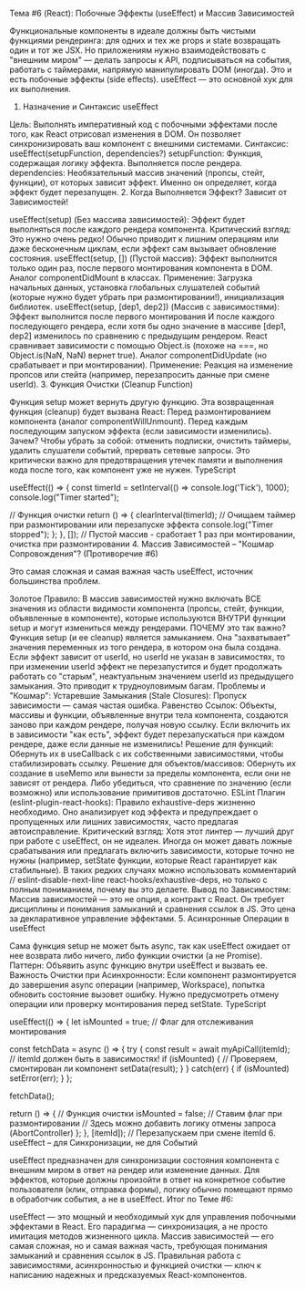 Тема #6 (React): Побочные Эффекты (useEffect) и Массив Зависимостей

Функциональные компоненты в идеале должны быть чистыми функциями рендеринга: для одних и тех же props и state возвращать один и тот же JSX. Но приложениям нужно взаимодействовать с "внешним миром" — делать запросы к API, подписываться на события, работать с таймерами, напрямую манипулировать DOM (иногда). Это и есть побочные эффекты (side effects). useEffect — это основной хук для их выполнения.

1. Назначение и Синтаксис useEffect

Цель: Выполнять императивный код с побочными эффектами после того, как React отрисовал изменения в DOM. Он позволяет синхронизировать ваш компонент с внешними системами.
Синтаксис: useEffect(setupFunction, dependencies?)
setupFunction: Функция, содержащая логику эффекта. Выполняется после рендера.
dependencies: Необязательный массив значений (пропсы, стейт, функции), от которых зависит эффект. Именно он определяет, когда эффект будет перезапущен.
2. Когда Выполняется Эффект? Зависит от Зависимостей!

useEffect(setup) (Без массива зависимостей): Эффект будет выполняться после каждого рендера компонента. Критический взгляд: Это нужно очень редко! Обычно приводит к лишним операциям или даже бесконечным циклам, если эффект сам вызывает обновление состояния.
useEffect(setup, []) (Пустой массив): Эффект выполнится только один раз, после первого монтирования компонента в DOM. Аналог componentDidMount в классах.
Применение: Загрузка начальных данных, установка глобальных слушателей событий (которые нужно будет убрать при размонтировании!), инициализация библиотек.
useEffect(setup, [dep1, dep2]) (Массив с зависимостями): Эффект выполнится после первого монтирования И после каждого последующего рендера, если хотя бы одно значение в массиве [dep1, dep2] изменилось по сравнению с предыдущим рендером. React сравнивает зависимости с помощью Object.is (похоже на ===, но Object.is(NaN, NaN) вернет true). Аналог componentDidUpdate (но срабатывает и при монтировании).
Применение: Реакция на изменение пропсов или стейта (например, перезапросить данные при смене userId).
3. Функция Очистки (Cleanup Function)

Функция setup может вернуть другую функцию. Эта возвращенная функция (cleanup) будет вызвана React:
Перед размонтированием компонента (аналог componentWillUnmount).
Перед каждым последующим запуском эффекта (если зависимости изменились).
Зачем? Чтобы убрать за собой: отменить подписки, очистить таймеры, удалить слушатели событий, прервать сетевые запросы. Это критически важно для предотвращения утечек памяти и выполнения кода после того, как компонент уже не нужен.
TypeScript

useEffect(() => {
  const timerId = setInterval(() => console.log('Tick'), 1000);
  console.log("Timer started");

  // Функция очистки
  return () => {
    clearInterval(timerId); // Очищаем таймер при размонтировании или перезапуске эффекта
    console.log("Timer stopped");
  };
}, []); // Пустой массив - сработает 1 раз при монтировании, очистка при размонтировании
4. Массив Зависимостей – "Кошмар Сопровождения"? (Противоречие #6)

Это самая сложная и самая важная часть useEffect, источник большинства проблем.

Золотое Правило: В массив зависимостей нужно включать ВСЕ значения из области видимости компонента (пропсы, стейт, функции, объявленные в компоненте), которые используются ВНУТРИ функции setup и могут измениться между рендерами.
ПОЧЕМУ это так важно? Функция setup (и ее cleanup) является замыканием. Она "захватывает" значения переменных из того рендера, в котором она была создана. Если эффект зависит от userId, но userId не указан в зависимостях, то при изменении userId эффект не перезапустится и будет продолжать работать со "старым", неактуальным значением userId из предыдущего замыкания. Это приводит к трудноуловимым багам.
Проблемы и "Кошмар":
Устаревшие Замыкания (Stale Closures): Пропуск зависимости — самая частая ошибка.
Равенство Ссылок: Объекты, массивы и функции, объявленные внутри тела компонента, создаются заново при каждом рендере, получая новую ссылку. Если включить их в зависимости "как есть", эффект будет перезапускаться при каждом рендере, даже если данные не изменились!
Решение для функций: Обернуть их в useCallback с их собственными зависимостями, чтобы стабилизировать ссылку.
Решение для объектов/массивов: Обернуть их создание в useMemo или вынести за пределы компонента, если они не зависят от рендера. Либо убедиться, что сравнение по значению (если возможно) или использование примитивов достаточно.
ESLint Плагин (eslint-plugin-react-hooks): Правило exhaustive-deps жизненно необходимо. Оно анализирует код эффекта и предупреждает о пропущенных или лишних зависимостях, часто предлагая автоисправление. Критический взгляд: Хотя этот линтер — лучший друг при работе с useEffect, он не идеален. Иногда он может давать ложные срабатывания или предлагать включить зависимости, которые точно не нужны (например, setState функции, которые React гарантирует как стабильные). В таких редких случаях можно использовать комментарий // eslint-disable-next-line react-hooks/exhaustive-deps, но только с полным пониманием, почему вы это делаете.
Вывод по Зависимостям: Массив зависимостей — это не опция, а контракт с React. Он требует дисциплины и понимания замыканий и сравнения ссылок в JS. Это цена за декларативное управление эффектами.
5. Асинхронные Операции в useEffect

Сама функция setup не может быть async, так как useEffect ожидает от нее возврата либо ничего, либо функции очистки (а не Promise).
Паттерн: Объявить async функцию внутри useEffect и вызвать ее.
Важность Очистки при Асинхронности: Если компонент размонтируется до завершения async операции (например, Workspace), попытка обновить состояние вызовет ошибку. Нужно предусмотреть отмену операции или проверку монтирования перед setState.
TypeScript

useEffect(() => {
  let isMounted = true; // Флаг для отслеживания монтирования

  const fetchData = async () => {
    try {
      const result = await myApiCall(itemId); // itemId должен быть в зависимостях!
      if (isMounted) { // Проверяем, смонтирован ли компонент
        setData(result);
      }
    } catch(err) { if (isMounted) setError(err); }
  };

  fetchData();

  return () => { // Функция очистки
    isMounted = false; // Ставим флаг при размонтировании
    // Здесь можно добавить логику отмены запроса (AbortController)
  };
}, [itemId]); // Перезапускаем при смене itemId
6. useEffect – для Синхронизации, не для Событий

useEffect предназначен для синхронизации состояния компонента с внешним миром в ответ на рендер или изменение данных.
Для эффектов, которые должны произойти в ответ на конкретное событие пользователя (клик, отправка формы), логику обычно помещают прямо в обработчик события, а не в useEffect.
Итог по Теме #6:

useEffect — это мощный и необходимый хук для управления побочными эффектами в React. Его парадигма — синхронизация, а не просто имитация методов жизненного цикла. Массив зависимостей — его самая сложная, но и самая важная часть, требующая понимания замыканий и сравнения ссылок в JS. Правильная работа с зависимостями, асинхронностью и функцией очистки — ключ к написанию надежных и предсказуемых React-компонентов.
